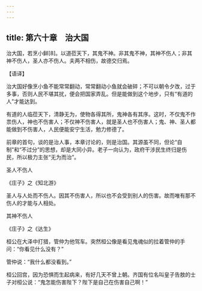 ```yaml
---
---
---
```

title: 第六十章　治大国
---




治大国，若烹小鲜[8]。以道莅天下，其鬼不神。非其鬼不神，其神不伤人；非其神不伤人，圣人亦不伤人。夫两不相伤，故德交归焉。

【语译】

治大国好像烹小鱼不能常常翻动，常常翻动小鱼就会破碎；不可以朝令夕改，过于多事，否则人民不堪其扰，便会把国家弄乱。但是能做到这个地步，只有“有道的人”才能达到。

有道的人临莅天下，清静无为，使物各得其所，鬼神各有其序。这时，不仅鬼不作祟伤人，神也不伤害人；不仅神不伤害人，就是圣人也不伤害人；鬼、神、圣人都能做到不伤害人，人民便能安宁生活，勉力修德了。

前章的首句，谈的是治人事，本章讨论的，则是治国。其源虽不同，但论“自制”和“不过分”的思想，却是大同小异。老子一向认为，政府干涉民生终归是伤民，所以极力主张“无为而治”。

圣人不伤人

《庄子》之《知北游》

圣人与人处而不伤人。因其不伤害人，所以也不会受到别人的伤害。故而唯有那不伤人的才能与人相处。

其神不伤人

《庄子》之《达生》

桓公在大泽中打猎，管仲为他驾车。突然桓公像是看见鬼魂似的拉着管仲的手问：“你看见什么没有？”

管仲说：“我什么都没看到。”

桓公回宫，因为恐惧而生起病来，有好几天不曾上朝。齐国有位名叫皇子告敖的士子对桓公说：“鬼怎能伤害陛下？陛下是自己在伤害自己啊！”